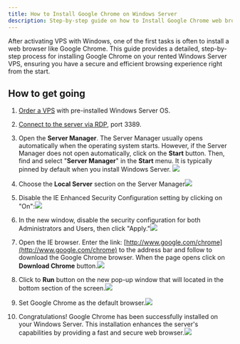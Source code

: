 ```yaml
---
title: How to Install Google Chrome on Windows Server
description: Step-by-step guide on how to Install Google Chrome web browser on your Windows Server operating system.
---
```


After activating VPS with Windows, one of the first tasks is often to install a web browser like Google Chrome. This guide provides a detailed, step-by-step process for installing Google Chrome on your rented Windows Server VPS, ensuring you have a secure and efficient browsing experience right from the start.

## How to get going&#x20;

1. [Order a VPS](https://www.edisglobal.com/) with pre-installed Windows Server OS.

2. [Connect to the server via RDP](../getting-started/windows-remote-desktop), port 3389.

3. Open the **Server Manager**. The Server Manager usually opens automatically when the operating system starts. However, if the Server Manager does not open automatically, click on the **Start** button. Then, find and select "**Server Manager**" in the **Start** menu. It is typically pinned by default when you install Windows Server. ![](/assets/y9B0AGVAxYeSyeZVyaDis-7QVfnkzj8whiU7FU1x-GV-20240925-111932.png)

4. Choose the **Local Server** section on the Server Manager![](/assets/y9B0AGVAxYeSyeZVyaDis-6mlwvxUHmMw4B2Uhjy3fx-20240925-112129.png)

5. Disable the IE Enhanced Security Configuration setting by clicking on "On":![](/assets/y9B0AGVAxYeSyeZVyaDis-ZadLaSIVTwxMBR9WJxb-X-20240925-112756.png)

6. In the new window, disable the security configuration for both Administrators and Users, then click "Apply."![](/assets/y9B0AGVAxYeSyeZVyaDis-BuKWLMA8OqXyiMFd0ZU2a-20240925-112928.png)

7. Open the IE browser. Enter the link: [http://www.google.com/chrome](http://www.google.com/chrome) to the address bar and follow to download the Google Chrome browser. When the page opens click on **Download Chrome** button.![](/assets/y9B0AGVAxYeSyeZVyaDis-O_vkRcwSj_BcZROqvwYxS-20240925-113016.png)

8. Click to **Run** button on the new pop-up window that will located in the bottom section of the screen.![](/assets/y9B0AGVAxYeSyeZVyaDis-T6_8Y4a5mP3LvYEuxojJp-20240925-113951.png)

9. Set Google Chrome as the default browser.![](/assets/y9B0AGVAxYeSyeZVyaDis-CO7-zXgNq_r2mTA79IpJb-20240925-114316.png)

10. Congratulations! Google Chrome has been successfully installed on your Windows Server. This installation enhances the server's capabilities by providing a fast and secure web browser.![](/assets/y9B0AGVAxYeSyeZVyaDis-JSmf__3EKINSsSxUUMSsU-20240925-114409.png)